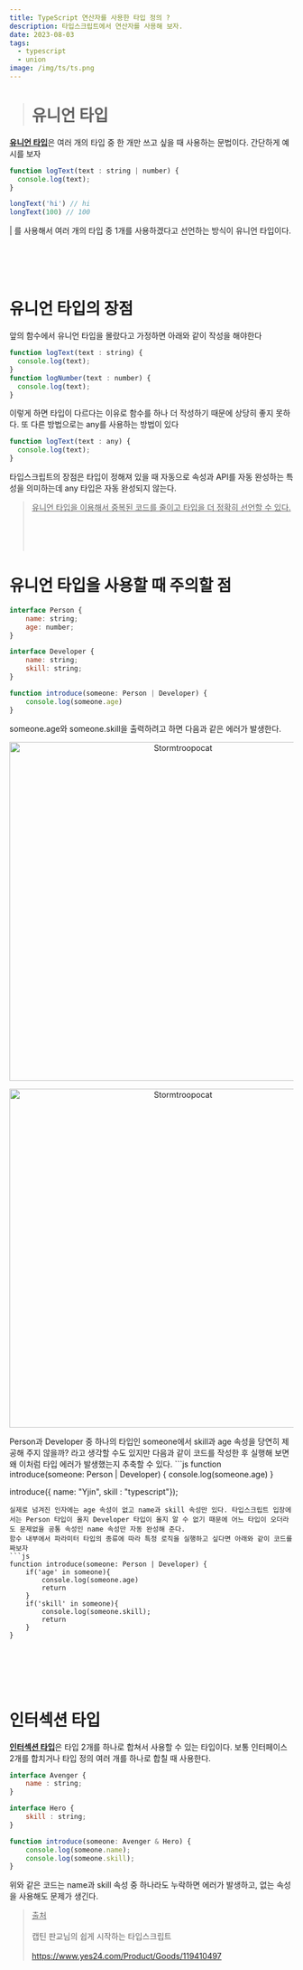 ```yaml
---
title: TypeScript 연산자를 사용한 타입 정의 ?
description: 타입스크립트에서 연산자를 사용해 보자.
date: 2023-08-03
tags:
  - typescript
  - union
image: /img/ts/ts.png
---
```

> # 유니언 타입
<u>**유니언 타입**</u>은 여러 개의 타입 중 한 개만 쓰고 싶을 때 사용하는 문법이다. 간단하게 예시를 보자
```js
function logText(text : string | number) {
  console.log(text);
}

longText('hi') // hi
longText(100) // 100
```
| 를 사용해서 여러 개의 타입 중 1개를 사용하겠다고 선언하는 방식이 유니언 타입이다.
<br></br>  
<br></br>  
# 유니언 타입의 장점
앞의 함수에서 유니언 타입을 몰랐다고 가정하면 아래와 같이 작성을 해야한다
```js
function logText(text : string) {
  console.log(text);
}
function logNumber(text : number) {
  console.log(text);
}
```
이렇게 하면 타입이 다르다는 이유로 함수를 하나 더 작성하기 때문에 상당히 좋지 못하다. 또 다른 방법으로는 any를 사용하는 방법이 있다
```js
function logText(text : any) {
  console.log(text);
}
```
타입스크립트의 장점은 타입이 정해져 있을 때 자동으로 속성과 API를 자동 완성하는 특성을 의미하는데 any 타입은 자동 완성되지 않는다.
> <u>유니언 타입을 이용해서 중복된 코드를 줄이고 타입을 더 정확히 선언할 수 있다.</u>
<br></br>  
<br></br>  
# 유니언 타입을 사용할 때 주의할 점
```js
interface Person {
    name: string;
    age: number;
}

interface Developer {
    name: string;
    skill: string;
}

function introduce(someone: Person | Developer) {
    console.log(someone.age)
}
```
someone.age와 someone.skill을 출력하려고 하면 다음과 같은 에러가 발생한다. 

<p align="center">
  <img src="/img/ts/unionage.jpg" alt="Stormtroopocat" width="600" />
</p>

<p align="center">
  <img src="/img/ts/unionskill.jpg" alt="Stormtroopocat" width="600" />
</p>
Person과 Developer 중 하나의 타입인 someone에서 skill과 age 속성을 당연히 제공해 주지 않을까? 라고 생각할 수도 있지만 다음과 같이 코드를 작성한 후 실행해 보면 왜 이처럼 타입 에러가 발생했는지 추축할 수 있다.
```js
function introduce(someone: Person | Developer) {
    console.log(someone.age)
}

introduce({ name: "Yjin", skill : "typescript"});
```
실제로 넘겨진 인자에는 age 속성이 없고 name과 skill 속성만 있다. 타입스크립트 입장에서는 Person 타입이 올지 Developer 타입이 올지 알 수 없기 때문에 어느 타입이 오더라도 문제없을 공통 속성인 name 속성만 자동 완성해 준다.
함수 내부에서 파라미터 타입의 종류에 따라 특정 로직을 실행하고 싶다면 아래와 같이 코드를 짜보자
```js
function introduce(someone: Person | Developer) {
    if('age' in someone){
        console.log(someone.age)
        return
    }
    if('skill' in someone){
        console.log(someone.skill);
        return
    }
}
```
<br></br>
<br></br>
# 인터섹션 타입
<u>**인터섹션 타입**</u>은 타입 2개를 하나로 합쳐서 사용할 수 있는 타입이다. 보통 인터페이스 2개를 합치거나 타입 정의 여러 개를 하나로 합칠 때 사용한다.
```js
interface Avenger {
    name : string;
}

interface Hero {
    skill : string;
}

function introduce(someone: Avenger & Hero) {
    console.log(someone.name);
    console.log(someone.skill);
}
```
위와 같은 코드는 name과 skill 속성 중 하나라도 누락하면 에러가 발생하고, 없는 속성을 사용해도 문제가 생긴다.

> <u>출처</u>
> <br></br>
> 캡틴 판교님의 쉽게 시작하는 타입스크립트 <br></br>
> https://www.yes24.com/Product/Goods/119410497